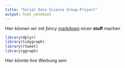 ```yaml
---
title: "Social Data Science Group-Project"
output: html_notebook
---
```


Hier können wir mit *fancy* [markdown]{.ul} nicen **stuff** machen

```r
library(dplyr)
library(tidygraph)
library(rtweet)
library(ggraph)
```

Hier könnte ihre Werbung sein
